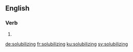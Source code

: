 
==English==

===Verb===
{{head|en|present participle}}

# {{present participle of|solubilize|lang=en|nocat=1}}

[[de:solubilizing]]
[[fr:solubilizing]]
[[ku:solubilizing]]
[[sv:solubilizing]]